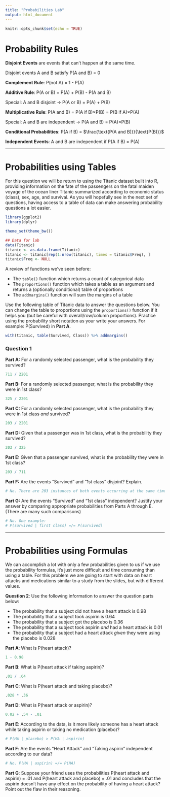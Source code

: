 ---
title: "Probabilities Lab"
output: html_document
---

```{r setup, include=FALSE}
knitr::opts_chunk$set(echo = TRUE)
```

# Probability Rules

**Disjoint Events** are events that can't happen at the same time.

Disjoint events A and B satisfy P(A and B) = 0

**Complement Rule**: P(not A) = 1 - P(A)

**Additive Rule**: P(A or B) = P(A) + P(B) - P(A and B)

Special: A and B disjoint $\rightarrow$ P(A or B) = P(A) + P(B)

**Multiplicative Rule**: P(A and B) = P(A if B)$\times$P(B) = P(B if A)$\times$P(A)

Special: A and B are independent $\rightarrow$ P(A and B) = P(A)$\times$P(B)

**Conditional Probabilities**: P(A if B) = $\frac{\text{P(A and B)}}{\text{P(B)}}$

**Independent Events**: A and B are independent if P(A if B) = P(A)

---

# Probabilities using Tables

For this question we will be return to using the Titanic dataset built into R, providing information on the fate of the passengers on the fatal maiden voyage of the ocean liner Titanic summarized according to economic status (class), sex, age, and survival. As you will hopefully see in the next set of questions, having access to a table of data can make answering probability questions a lot easier.

```{r, message=F}
library(ggplot2)
library(dplyr)

theme_set(theme_bw())

## Data for lab
data(Titanic)
titanic <- as.data.frame(Titanic)
titanic <- titanic[rep(1:nrow(titanic), times = titanic$Freq), ]
titanic$Freq <- NULL
```

A review of functions we've seen before:

- The `table()` function which returns a count of categorical data
- The `proportions()` function which takes a table as an argument and returns a (optionally conditional) table of proportions
- The `addmargins()` function will sum the margins of a table

Use the following table of Titanic data to answer the questions below. You can change the table to proportions using the `proportions()` function if it helps you (but be careful with overall/row/column proportions). Practice using the probability short notation as your write your answers. For example: P(Survived) in **Part A**.

```{r}
with(titanic, table(Survived, Class)) %>% addmargins()
```
### Question 1

**Part A:** For a randomly selected passenger, what is the probability they survived?

```{r, echo=F, include=F}
711 / 2201
```

**Part B:** For a randomly selected passenger, what is the probability they were in 1st class?

```{r, echo=F, include=F}
325 / 2201
```

**Part C:** For a randomly selected passenger, what is the probability they were in 1st class *and* survived?

```{r, echo=F, include=F}
203 / 2201
```

**Part D:** Given that a passenger was in 1st class, what is the probability they survived?

```{r, echo=F, include=F}
203 / 325
```

**Part E:** Given that a passenger survived, what is the probability they were in 1st class?

```{r, echo=F, include=F}
203 / 711
```

**Part F:** Are the events "Survived" and "1st class" disjoint? Explain.

```{r, echo=F, include=F}
# No. There are 203 instances of both events occurring at the same time.
```

**Part G:** Are the events "Survived" and "1st class" independent? Justify your answer by comparing appropriate probabilities from Parts A through E. (There are many such comparisons)

```{r, echo=F, include=F}
# No. One example:
# P(survived | first class) =/= P(survived)
```

---

# Probabilities using Formulas

We can accomplish a lot with only a few probabilities given to us if we use the probability formulas, it's just more difficult and time consuming than using a table. For this problem we are going to start with data on heart attacks and medications similar to a study from the slides, but with different values.

**Question 2**: Use the following information to answer the question parts below:

- The probability that a subject did not have a heart attack is 0.98
- The probability that a subject took aspirin is 0.64
- The probability that a subject got the placebo is 0.36
- The probability that a subject took aspirin *and* had a heart attack is 0.01
- The probability that a subject had a heart attack *given* they were using the placebo is 0.028

**Part A**: What is P(heart attack)?

```{r, echo=F, include=F}
1 - 0.98
```

**Part B**: What is P(heart attack if taking aspirin)?

```{r, echo=F, include=F}
.01 / .64
```

**Part C**: What is P(heart attack and taking placebo)?

```{r, echo=F, include=F}
.028 * .36
```

**Part D**: What is P(heart attack or aspirin)?

```{r, echo=F, include=F}
0.02 + .54 - .01
```

**Part E**: According to the data, is it more likely someone has a heart attack while taking aspirin or taking no medication (placebo)? 

```{r, echo=F, include=F}
# P(HA | placebo) > P(HA | aspirin)
```

**Part F**: Are the events "Heart Attack" and "Taking aspirin" independent according to our data?

```{r, echo=F, include=F}
# No. P(HA | aspirin) =/= P(HA) 
```

**Part G**: Suppose your friend uses the probabilities P(heart attack and aspirin) = .01 and P(heart attack and placebo) = .01 and concludes that the aspirin doesn't have any effect on the probability of having a heart attack? Point out the flaw in their reasoning.